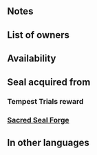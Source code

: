 {{Passive
|type=C
|exclusive=0
|1name=Flier Guidance 1
|1tagid=SID_飛行の先導1
|1promotionRarity=4
|1promotionTier=1
|1required=-
|1effect=If unit's HP = 100%, flying allies within 2 spaces can move to a space adjacent to unit.
|1cost=60
|2name=Flier Guidance 2
|2tagid=SID_飛行の先導2
|2promotionRarity=5
|2promotionTier=1
|2effect=If unit's HP ≥ 50%, flying allies within 2 spaces can move to a space adjacent to unit.
|2cost=120
|3name=Flier Guidance 3
|3tagid=SID_飛行の先導3
|3effect=Flying allies within 2 spaces can move to a space adjacent to unit.
|3cost=240
|canUseWeapon={{WeaponList|all}}
|canUseMove=Flying
|properties=random_owner,random_inherit_base
}}
==Notes==
{{Warp Interaction}}
==List of owners==
{{Skill Hero List}}
==Availability==
{{PassiveFocusList}}
{{PassiveDistributionList}}
{{PassiveCombatManualList}}
==Seal acquired from==
===Tempest Trials reward===
{{Tempest Trials seal reward}}
===[[Sacred Seal Forge]]===
{{SealCosts
|seals=Flier Guidance 1;Flier Guidance 2;Flier Guidance 3
|badgeColor=Transparent
|costs1=20;100;40
|costs2=60;200;50
|costs3=400;1000;100
}}
==In other languages==
{{OtherLanguages
|japanese=飛行の先導
|german=Fliegerführung
|spanishEU=Guía aérea
|spanishLA=Guía aérea
|french=Regroup. (Vol)
|italian=Guida volanti
|chineseTW=飛行前導
|portuguese=Guia aéreo
}}
{{Seals Navbox}}
{{Passives Navbox|C}}